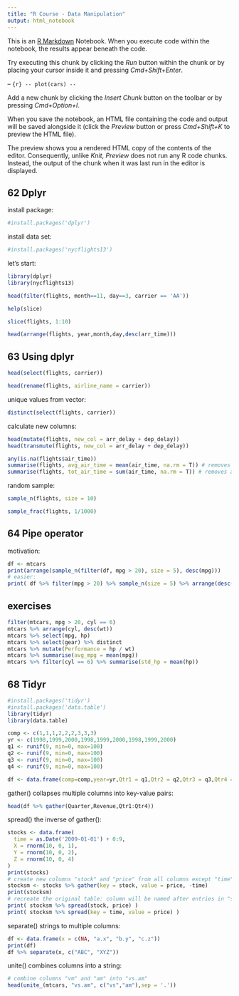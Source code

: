 ```yaml
---
title: "R Course - Data Manipulation"
output: html_notebook
---
```


This is an [R Markdown](http://rmarkdown.rstudio.com) Notebook. When you execute code within the notebook, the results appear beneath the code. 

Try executing this chunk by clicking the *Run* button within the chunk or by placing your cursor inside it and pressing *Cmd+Shift+Enter*. 

-- ```{r}
-- plot(cars)
-- ```

Add a new chunk by clicking the *Insert Chunk* button on the toolbar or by pressing *Cmd+Option+I*.

When you save the notebook, an HTML file containing the code and output will be saved alongside it (click the *Preview* button or press *Cmd+Shift+K* to preview the HTML file). 

The preview shows you a rendered HTML copy of the contents of the editor. Consequently, unlike *Knit*, *Preview* does not run any R code chunks. Instead, the output of the chunk when it was last run in the editor is displayed.

## 62 Dplyr

install package:
```r
#install.packages('dplyr')
```

install data set:
```r
#install.packages('nycflights13')
```

let's start:
```r
library(dplyr)
library(nycflights13)
```

```r
head(filter(flights, month==11, day==3, carrier == 'AA'))
```

```r
help(slice)

slice(flights, 1:10)
```

```r
head(arrange(flights, year,month,day,desc(arr_time)))
```

## 63 Using dplyr

```r
head(select(flights, carrier))
```

```r
head(rename(flights, airline_name = carrier))
```

unique values from vector:
```r
distinct(select(flights, carrier))
```

calculate new columns:
```r
head(mutate(flights, new_col = arr_delay + dep_delay))
head(transmute(flights, new_col = arr_delay + dep_delay))
```

```r
any(is.na(flights$air_time))
summarise(flights, avg_air_time = mean(air_time, na.rm = T)) # removes any N/A
summarise(flights, tot_air_time = sum(air_time, na.rm = T)) # removes any N/A
```

random sample:
```r
sample_n(flights, size = 10)
```

```r
sample_frac(flights, 1/1000)
```

## 64 Pipe operator

motivation:
```r
df <- mtcars
print(arrange(sample_n(filter(df, mpg > 20), size = 5), desc(mpg)))
# easier:
print( df %>% filter(mpg > 20) %>% sample_n(size = 5) %>% arrange(desc(mpg)) )
```


## exercises
```r
filter(mtcars, mpg > 20, cyl == 6)
mtcars %>% arrange(cyl, desc(wt))
mtcars %>% select(mpg, hp)
mtcars %>% select(gear) %>% distinct
mtcars %>% mutate(Performance = hp / wt)
mtcars %>% summarise(avg_mpg = mean(mpg))
mtcars %>% filter(cyl == 6) %>% summarise(std_hp = mean(hp))
```

## 68 Tidyr

```r
#install.packages('tidyr')
#install.packages('data.table')
library(tidyr)
library(data.table)
```

```r
comp <- c(1,1,1,2,2,2,3,3,3)
yr <- c(1998,1999,2000,1998,1999,2000,1998,1999,2000)
q1 <- runif(9, min=0, max=100)
q2 <- runif(9, min=0, max=100)
q3 <- runif(9, min=0, max=100)
q4 <- runif(9, min=0, max=100)

df <- data.frame(comp=comp,year=yr,Qtr1 = q1,Qtr2 = q2,Qtr3 = q3,Qtr4 = q4)
```

gather() collapses multiple columns into key-value pairs:
```r
head(df %>% gather(Quarter,Revenue,Qtr1:Qtr4))
```

spread() the inverse of gather():
```r
stocks <- data.frame(
  time = as.Date('2009-01-01') + 0:9,
  X = rnorm(10, 0, 1),
  Y = rnorm(10, 0, 2),
  Z = rnorm(10, 0, 4)
)
print(stocks)
# create new columns "stock" and "price" from all columns except "time"
stocksm <- stocks %>% gather(key = stock, value = price, -time)
print(stocksm)
# recreate the original table: column will be named after entries in "stock", values from "price"
print( stocksm %>% spread(stock, price) )
print( stocksm %>% spread(key = time, value = price) )
```

separate() strings to multiple columns:
```r
df <- data.frame(x = c(NA, "a.x", "b.y", "c.z"))
print(df)
df %>% separate(x, c("ABC", "XYZ"))
```

unite() combines columns into a string:
```r
# combine columns "vm" and "am" into "vs.am"
head(unite_(mtcars, "vs.am", c("vs","am"),sep = '.'))
```

